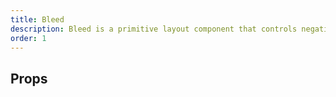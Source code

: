 ```yaml
---
title: Bleed
description: Bleed is a primitive layout component that controls negative whitespace.
order: 1
---
```



<CodeDocsHeader
  name="@atlaskit/primitives"
  repository="https://bitbucket.org/atlassian/atlassian-frontend-mirror"
  directoryName="primitives"
/>


## Props

<PropsTable heading="" props={BleedProps} />
